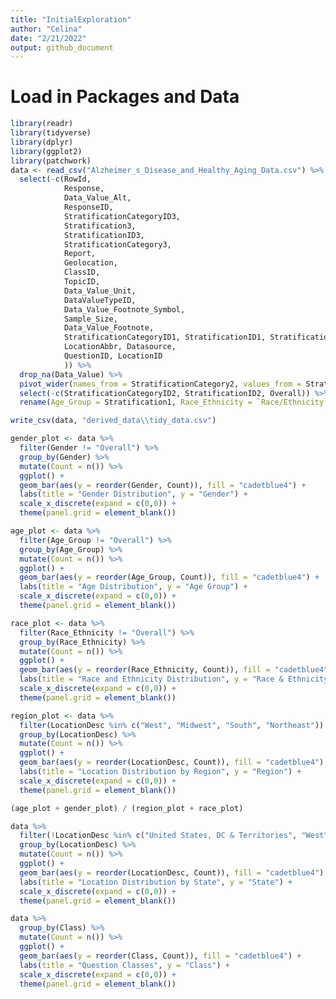 ```yaml
---
title: "InitialExploration"
author: "Celina"
date: "2/21/2022"
output: github_document
---
```


# Load in Packages and Data
```r
library(readr)
library(tidyverse)
library(dplyr)
library(ggplot2)
library(patchwork)
data <- read_csv("Alzheimer_s_Disease_and_Healthy_Aging_Data.csv") %>%
  select(-c(RowId, 
            Response, 
            Data_Value_Alt, 
            ResponseID, 
            StratificationCategoryID3,
            Stratification3, 
            StratificationID3, 
            StratificationCategory3,
            Report, 
            Geolocation, 
            ClassID, 
            TopicID, 
            Data_Value_Unit, 
            DataValueTypeID, 
            Data_Value_Footnote_Symbol, 
            Sample_Size, 
            Data_Value_Footnote, 
            StratificationCategoryID1, StratificationID1, StratificationCategory1, 
            LocationAbbr, Datasource, 
            QuestionID, LocationID
            )) %>%
  drop_na(Data_Value) %>%
  pivot_wider(names_from = StratificationCategory2, values_from = Stratification2, values_fill = "Overall") %>%
  select(-c(StratificationCategoryID2, StratificationID2, Overall)) %>%
  rename(Age_Group = Stratification1, Race_Ethnicity = `Race/Ethnicity`)

write_csv(data, "derived_data\\tidy_data.csv")
```

```r
gender_plot <- data %>%
  filter(Gender != "Overall") %>%
  group_by(Gender) %>%
  mutate(Count = n()) %>% 
  ggplot() + 
  geom_bar(aes(y = reorder(Gender, Count)), fill = "cadetblue4") + 
  labs(title = "Gender Distribution", y = "Gender") + 
  scale_x_discrete(expand = c(0,0)) + 
  theme(panel.grid = element_blank())

age_plot <- data %>%
  filter(Age_Group != "Overall") %>%
  group_by(Age_Group) %>%
  mutate(Count = n()) %>% 
  ggplot() + 
  geom_bar(aes(y = reorder(Age_Group, Count)), fill = "cadetblue4") + 
  labs(title = "Age Distribution", y = "Age Group") + 
  scale_x_discrete(expand = c(0,0)) + 
  theme(panel.grid = element_blank())

race_plot <- data %>%
  filter(Race_Ethnicity != "Overall") %>%
  group_by(Race_Ethnicity) %>%
  mutate(Count = n()) %>% 
  ggplot() + 
  geom_bar(aes(y = reorder(Race_Ethnicity, Count)), fill = "cadetblue4") + 
  labs(title = "Race and Ethnicity Distribution", y = "Race & Ethnicity") + 
  scale_x_discrete(expand = c(0,0)) + 
  theme(panel.grid = element_blank())

region_plot <- data %>%
  filter(LocationDesc %in% c("West", "Midwest", "South", "Northeast")) %>%
  group_by(LocationDesc) %>%
  mutate(Count = n()) %>% 
  ggplot() + 
  geom_bar(aes(y = reorder(LocationDesc, Count)), fill = "cadetblue4") + 
  labs(title = "Location Distribution by Region", y = "Region") + 
  scale_x_discrete(expand = c(0,0)) + 
  theme(panel.grid = element_blank())

(age_plot + gender_plot) / (region_plot + race_plot)
```

```r
data %>%
  filter(!LocationDesc %in% c("United States, DC & Territories", "West", "Midwest", "South", "Northeast")) %>%
  group_by(LocationDesc) %>%
  mutate(Count = n()) %>% 
  ggplot() + 
  geom_bar(aes(y = reorder(LocationDesc, Count)), fill = "cadetblue4") + 
  labs(title = "Location Distribution by State", y = "State") + 
  scale_x_discrete(expand = c(0,0)) + 
  theme(panel.grid = element_blank())
```

```r
data %>%
  group_by(Class) %>%
  mutate(Count = n()) %>% 
  ggplot() + 
  geom_bar(aes(y = reorder(Class, Count)), fill = "cadetblue4") + 
  labs(title = "Question Classes", y = "Class") + 
  scale_x_discrete(expand = c(0,0)) + 
  theme(panel.grid = element_blank())
```

